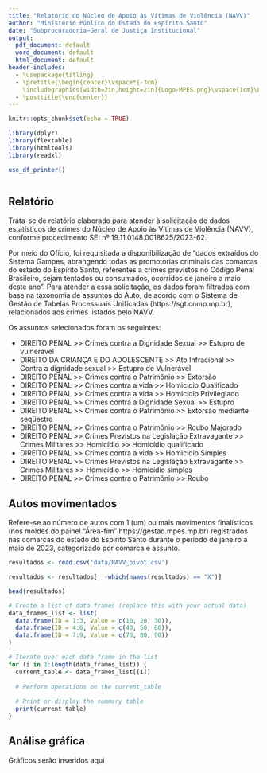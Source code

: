 ```yaml
---
title: "Relatório do Núcleo de Apoio às Vítimas de Violência (NAVV)"
author: "Ministério Público do Estado do Espírito Santo"
date: "Subprocuradoria–Geral de Justiça Institucional"
output:
  pdf_document: default
  word_document: default
  html_document: default
header-includes:
  - \usepackage{titling}
  - \pretitle{\begin{center}\vspace*{-3cm}
    \includegraphics[width=2in,height=2in]{Logo-MPES.png}\vspace{1cm}\LARGE\\}
  - \posttitle{\end{center}}
---
```


```r
knitr::opts_chunk$set(echo = TRUE)

library(dplyr)
library(flextable)
library(htmltools)
library(readxl)

use_df_printer()


```

```r




```

## Relatório

Trata-se de relatório elaborado para atender à solicitação de dados estatísticos de crimes do Núcleo de Apoio às Vítimas de Violência (NAVV), conforme procedimento SEI nº 19.11.0148.0018625/2023-62.

Por meio do Ofício, foi requisitada a disponibilização de "dados extraídos do Sistema Gampes, abrangendo todas as promotorias criminais das comarcas do estado do Espírito Santo, referentes a crimes previstos no Código Penal Brasileiro, sejam tentados ou consumados, ocorridos de janeiro a maio deste ano". Para atender a essa solicitação, os dados foram filtrados com base na taxonomia de assuntos do Auto, de acordo com o Sistema de Gestão de Tabelas Processuais Unificadas (https://sgt.cnmp.mp.br), relacionados aos crimes listados pelo NAVV.

Os assuntos selecionados foram os seguintes:

- DIREITO PENAL >> Crimes contra a Dignidade Sexual >> Estupro de vulnerável
- DIREITO DA CRIANÇA E DO ADOLESCENTE >> Ato Infracional >> Contra a dignidade sexual >> Estupro de Vulnerável
- DIREITO PENAL >> Crimes contra o Patrimônio >> Extorsão 
- DIREITO PENAL >> Crimes contra a vida >> Homicídio Qualificado
- DIREITO PENAL >> Crimes contra a vida >> Homicídio Privilegiado
- DIREITO PENAL >> Crimes contra a Dignidade Sexual >> Estupro 
- DIREITO PENAL >> Crimes contra o Patrimônio >> Extorsão mediante seqüestro 
- DIREITO PENAL >> Crimes contra o Patrimônio >> Roubo Majorado
- DIREITO PENAL >> Crimes Previstos na Legislação Extravagante >> Crimes Militares >> Homicídio >> Homicídio qualificado
- DIREITO PENAL >> Crimes contra a vida >> Homicídio Simples
- DIREITO PENAL >> Crimes Previstos na Legislação Extravagante >> Crimes Militares >> Homicídio >> Homicídio simples
- DIREITO PENAL >> Crimes contra o Patrimônio >> Roubo 

\newpage

## Autos movimentados

Refere-se ao número de autos com 1 (um) ou mais movimentos finalísticos (nos moldes do painel "Área-fim" https://gestao.mpes.mp.br) registrados nas comarcas do estado do Espírito Santo durante o período de janeiro a maio de 2023, categorizado por comarca e assunto.

```r

resultados <- read.csv('data/NAVV_pivot.csv')

resultados <- resultados[, -which(names(resultados) == "X")]

head(resultados)


```


```r

# Create a list of data frames (replace this with your actual data)
data_frames_list <- list(
  data.frame(ID = 1:3, Value = c(10, 20, 30)),
  data.frame(ID = 4:6, Value = c(40, 50, 60)),
  data.frame(ID = 7:9, Value = c(70, 80, 90))
)

# Iterate over each data frame in the list
for (i in 1:length(data_frames_list)) {
  current_table <- data_frames_list[[i]]
  
  # Perform operations on the current_table
  
  # Print or display the summary table
  print(current_table)
}


```

## Análise gráfica

Gráficos serão inseridos aqui
